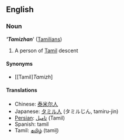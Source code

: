 ==English==
===Noun===
''''''Tamizhan'''''' ([[Tamilians]])

# A person of [[Tamil]] descent

====Synonyms====
*[[Tamil]''Tamizh'']

====Translations====
*Chinese: [[泰米尔人]]
*Japanese: [[タミル人]] (タミルじん, tamiru-jin)
*[[Persian]]: [[تاميل]] (Tamil)
*Spanish: tamil
*Tamil: [[தமிழ்]] (tamiḻ)

<!-- also an adjective? -->